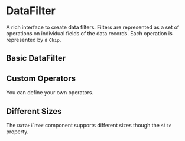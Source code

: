
# DataFilter

A rich interface to create data filters. Filters are represented as a set of operations on individual fields of the data records. Each operation is represented by a `Chip`.

## Basic DataFilter


<CodeExample src={srcBasic}>
  <Basic />
</CodeExample>

## Custom Operators

You can define your own operators.


<CodeExample src={srcCustomOperator}>
  <CustomOperator />
</CodeExample>

## Different Sizes

The `DataFilter` component supports different sizes though the `size` property.


<CodeExample src={srcDifferentSizes}>
  <DifferentSizes />
</CodeExample>
